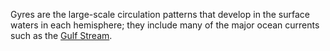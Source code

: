 Gyres are the large-scale circulation patterns that develop in the surface waters in each hemisphere; they include many of the major ocean currents such as the [[w:Gulf Stream|Gulf Stream]].